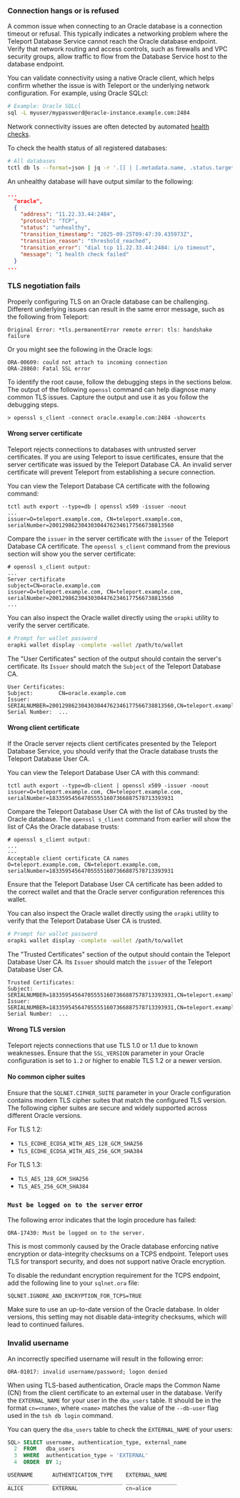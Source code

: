 ### Connection hangs or is refused

A common issue when connecting to an Oracle database is a connection timeout or refusal. This typically indicates a networking problem where the Teleport Database Service cannot reach the Oracle database endpoint.
Verify that network routing and access controls, such as firewalls and VPC security groups, allow traffic to flow from the Database Service host to the database endpoint.

You can validate connectivity using a native Oracle client, which helps confirm whether the issue is with Teleport or the underlying network configuration. For example, using Oracle SQLcl:

```bash
# Example: Oracle SQLcl
sql -L myuser/mypassword@oracle-instance.example.com:2484
```

Network connectivity issues are often detected by automated [health checks](../../enroll-resources/database-access/guides/health-checks.mdx).

To check the health status of all registered databases:

```bash
# All databases
tctl db ls --format=json | jq -r '.[] | [.metadata.name, .status.target_health]'
```

An unhealthy database will have output similar to the following:

```json
...
  "oracle",
  {
    "address": "11.22.33.44:2484",
    "protocol": "TCP",
    "status": "unhealthy",
    "transition_timestamp": "2025-09-25T09:47:39.435973Z",
    "transition_reason": "threshold_reached",
    "transition_error": "dial tcp 11.22.33.44:2484: i/o timeout",
    "message": "1 health check failed"
  }
...
```

### TLS negotiation fails

Properly configuring TLS on an Oracle database can be challenging. Different underlying issues can result in the same error message, such as the following from Teleport:

```
Original Error: *tls.permanentError remote error: tls: handshake failure
```

Or you might see the following in the Oracle logs:

```
ORA-00609: could not attach to incoming connection
ORA-28860: Fatal SSL error
```

To identify the root cause, follow the debugging steps in the sections below. The output of the following `openssl` command can help diagnose many common TLS issues. Capture the output and use it as you follow the debugging steps.

```
> openssl s_client -connect oracle.example.com:2484 -showcerts
```

#### Wrong server certificate

Teleport rejects connections to databases with untrusted server certificates. If you are using Teleport to issue certificates, ensure that the server certificate was issued by the Teleport Database CA. An invalid server certificate will prevent Teleport from establishing a secure connection.

You can view the Teleport Database CA certificate with the following command:

```
tctl auth export --type=db | openssl x509 -issuer -noout
...
issuer=O=teleport.example.com, CN=teleport.example.com, serialNumber=200129862304303044762346177566738813560
```

Compare the `issuer` in the server certificate with the `issuer` of the Teleport Database CA certificate. The `openssl s_client` command from the previous section will show you the server certificate:


```
# openssl s_client output:
...
Server certificate
subject=CN=oracle.example.com
issuer=O=teleport.example.com, CN=teleport.example.com, serialNumber=200129862304303044762346177566738813560
...
```

You can also inspect the Oracle wallet directly using the `orapki` utility to verify the server certificate.

```bash
# Prompt for wallet password
orapki wallet display -complete -wallet /path/to/wallet
```

The "User Certificates" section of the output should contain the server's certificate. Its `Issuer` should match the `Subject` of the Teleport Database CA.

```
User Certificates:
Subject:        CN=oracle.example.com
Issuer:         SERIALNUMBER=200129862304303044762346177566738813560,CN=teleport.example.com,O=teleport.example.com
Serial Number:  ...
```

#### Wrong client certificate

If the Oracle server rejects client certificates presented by the Teleport Database Service, you should verify that the Oracle database trusts the Teleport Database User CA.

You can view the Teleport Database User CA with this command:

```
tctl auth export --type=db-client | openssl x509 -issuer -noout
issuer=O=teleport.example.com, CN=teleport.example.com, serialNumber=183359545647055551607366887578713393931
```

Compare the Teleport Database User CA with the list of CAs trusted by the Oracle database. The `openssl s_client` command from earlier will show the list of CAs the Oracle database trusts:

```
# openssl s_client output:
...
---
Acceptable client certificate CA names
O=teleport.example.com, CN=teleport.example.com, serialNumber=183359545647055551607366887578713393931
```

Ensure that the Teleport Database User CA certificate has been added to the correct wallet and that the Oracle server configuration references this wallet.

You can also inspect the Oracle wallet directly using the `orapki` utility to verify that the Teleport Database User CA is trusted.

```bash
# Prompt for wallet password
orapki wallet display -complete -wallet /path/to/wallet
```

The "Trusted Certificates" section of the output should contain the Teleport Database User CA. Its `Issuer` should match the `issuer` of the Teleport Database User CA.

```
Trusted Certificates:
Subject:        SERIALNUMBER=183359545647055551607366887578713393931,CN=teleport.example.com,O=teleport.example.com
Issuer:         SERIALNUMBER=183359545647055551607366887578713393931,CN=teleport.example.com,O=teleport.example.com
Serial Number:  ...
```

#### Wrong TLS version

Teleport rejects connections that use TLS 1.0 or 1.1 due to known weaknesses. Ensure that the `SSL_VERSION` parameter in your Oracle configuration is set to `1.2` or higher to enable TLS 1.2 or a newer version.

#### No common cipher suites

Ensure that the `SQLNET.CIPHER_SUITE` parameter in your Oracle configuration contains modern TLS cipher suites that match the configured TLS version.
The following cipher suites are secure and widely supported across different Oracle versions.

For TLS 1.2:
- `TLS_ECDHE_ECDSA_WITH_AES_128_GCM_SHA256`
- `TLS_ECDHE_ECDSA_WITH_AES_256_GCM_SHA384`

For TLS 1.3:
- `TLS_AES_128_GCM_SHA256`
- `TLS_AES_256_GCM_SHA384`

### `Must be logged on to the server` error

The following error indicates that the login procedure has failed:

```
ORA-17430: Must be logged on to the server.
```

This is most commonly caused by the Oracle database enforcing native encryption or data-integrity checksums on a TCPS endpoint. 
Teleport uses TLS for transport security, and does not support native Oracle encryption.

To disable the redundant encryption requirement for the TCPS endpoint, add the following line to your `sqlnet.ora` file:

`SQLNET.IGNORE_ANO_ENCRYPTION_FOR_TCPS=TRUE`

Make sure to use an up-to-date version of the Oracle database. In older versions, this setting may not disable data-integrity checksums, which will lead to continued failures.

### Invalid username

An incorrectly specified username will result in the following error:

```
ORA-01017: invalid username/password; logon denied
```

When using TLS-based authentication, Oracle maps the Common Name (CN) from the client certificate to an external user in the database. Verify the `EXTERNAL_NAME` for your user in the `dba_users` table. It should be in the format `cn=<name>`, where `<name>` matches the value of the `--db-user` flag used in the `tsh db login` command.

You can query the `dba_users` table to check the `EXTERNAL_NAME` of your users:

```sql
SQL> SELECT username, authentication_type, external_name
  2  FROM   dba_users
  3  WHERE  authentication_type = 'EXTERNAL'
  4  ORDER  BY 1;

USERNAME      AUTHENTICATION_TYPE    EXTERNAL_NAME
_____________ ______________________ ________________
ALICE         EXTERNAL               cn=alice
```